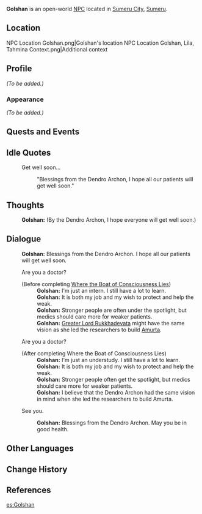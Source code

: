 {{Character Infobox
|type             = Open-World NPC
|image            = NPC Golshan.png
|region           = Sumeru
|location         = Sumeru
|affiliation      = Bimarstan
|affiliation2     = Amurta
|title            = Intern Doctor at "Bimarstan"
|ancestry         = <!-- Clan/family -->
|father           = 
|mother           = 
|spouse           = 
|sibling          = 
|child            = 
|relative         = 
|voiceEN          = [https://www.logannedigma.com/ Loganne Digma]<ref name="LoganneDigma">Twitter: [https://twitter.com/Loganne_Digma/status/1562545042824515589 EN VA Self Announcement] ([https://web.archive.org/web/20221118213109/https://twitter.com/Loganne_Digma/status/1562545042824515589 Archived])</ref>
|voiceCN          = 
|voiceJP          = 
|dialoguereward   = 
}}
'''Golshan''' is an open-world [[NPC]] located in [[Sumeru City]], [[Sumeru]].

==Location==
<gallery>
NPC Location Golshan.png|Golshan's location
NPC Location Golshan, Lila, Tahmina Context.png|Additional context
</gallery>

==Profile==
''(To be added.)''

===Appearance===
''(To be added.)''

==Quests and Events==
{{Quests and Events}}

==Idle Quotes==
{{Dialogue Start}}
: {{DIcon|Idle}} Get well soon...
:: {{A|VO Golshan 01.ogg}} "Blessings from the Dendro Archon, I hope all our patients will get well soon."
{{Dialogue End}}

==Thoughts==
{{All Schemes to Know Explanation|name=Golshan}}
{{Dialogue Start}}
:{{A|VO Golshan All Schemes to Know 01.ogg}} '''Golshan:''' (By the Dendro Archon, I hope everyone will get well soon.)
{{Dialogue End}}

==Dialogue==
{{Dialogue Start}}
:'''Golshan:''' Blessings from the Dendro Archon. I hope all our patients will get well soon.
:{{DIcon}} Are you a doctor?
:;(Before completing [[Where the Boat of Consciousness Lies]])
::'''Golshan:''' I'm just an intern. I still have a lot to learn.
::'''Golshan:''' It is both my job and my wish to protect and help the weak.
::'''Golshan:''' Stronger people are often under the spotlight, but medics should care more for weaker patients.
::'''Golshan:''' [[Greater Lord Rukkhadevata]] might have the same vision as she led the researchers to build [[Amurta]].
:{{DIcon}} Are you a doctor?
:;(After completing Where the Boat of Consciousness Lies)
::'''Golshan:''' I'm just an understudy. I still have a lot to learn.
::'''Golshan:''' It is both my job and my wish to protect and help the weak.
::'''Golshan:''' Stronger people often get the spotlight, but medics should care more for weaker patients.
::'''Golshan:''' I believe that the Dendro Archon had the same vision in mind when she led the researchers to build Amurta.
:{{DIcon}} See you.
::'''Golshan:''' Blessings from the Dendro Archon. May you be in good health.
{{Dialogue End}}
<!--
==Event Dialogue==
===Event Name===
{{Dialogue Start}}
:'''{{subst:PAGENAME}}:'''
{{Dialogue End}}

==Trivia==
* 
-->
==Other Languages==
{{Other Languages
|default_hidden = 1
|en      = Golshan
|zhs     = 戈尔珊
|zhs_rm  = Gē'ěrshān
|zht     = 戈爾珊
|zht_rm  = Gē'ěrshān
|ja      = ゴルシャン
|ja_rm   = Gorushan
|ko      = 골샨
|es      = Golshan
|fr      = Golshan
|ru      = Гольшан
|th      = Golshan
|vi      = Golshan
|de      = Golshan
|id      = Golshan
|pt      = Golshan
|tr      = Golshan
|it      = Golshan
}}

==Change History==
{{Change History|3.0}}

==References==
{{Reflist}}

[[es:Golshan]]
